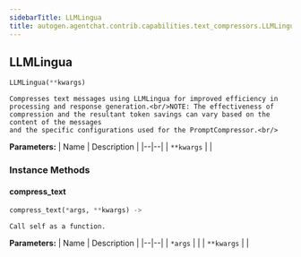```yaml
---
sidebarTitle: LLMLingua
title: autogen.agentchat.contrib.capabilities.text_compressors.LLMLingua
---
```

<h2 id="autogen.agentchat.contrib.capabilities.text_compressors.LLMLingua" class="doc doc-heading">
    <code class="doc-symbol doc-symbol-heading doc-symbol-class"></code>
    <span class="doc doc-object-name doc-class-name">LLMLingua</span>
</h2>

```python
LLMLingua(**kwargs)
```

    Compresses text messages using LLMLingua for improved efficiency in processing and response generation.<br/>NOTE: The effectiveness of compression and the resultant token savings can vary based on the content of the messages
    and the specific configurations used for the PromptCompressor.<br/>

<b>Parameters:</b>
| Name | Description |
|--|--|
| `**kwargs` |  |

### Instance Methods

<code class="doc-symbol doc-symbol-heading doc-symbol-method"></code>
#### compress_text

```python
compress_text(*args, **kwargs) -> 
```

    Call self as a function.

<b>Parameters:</b>
| Name | Description |
|--|--|
| `*args` |  |
| `**kwargs` |  |

<br />